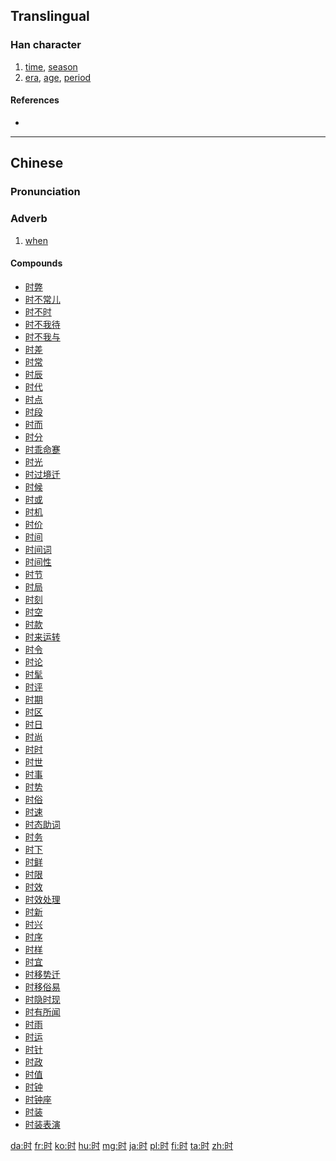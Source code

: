{{also|時}}
==Translingual==
{{stroke order|strokes=7}}
{{stroke order|type=animate}}

===Han character===
{{Han char|rn=72|rad=日|as=03|sn=7|four=|canj=日木戈 (ADI)|ids=⿰[[日]][[寸]]}}

# [[time]], [[season]]
# [[era]], [[age]], [[period]]

====References====
* {{Han ref|kx=0490.221|dkj=13772|dj=0851.220|hdz=21487.020|uh=65F6|ud=26102}}

----

==Chinese==
{{zh-hanzi-box|时|[[時]]}}

===Pronunciation===
{{zh-pron
|m=shí
|c=si4
|mn=sî
|mc=y
|oc=y
|ma=
|cat=n,adv
}}

===Adverb===
{{zh-adv|s}}

# [[when]]

====Compounds====
* [[时弊]]
* [[时不常儿]]
* [[时不时]]
* [[时不我待]]
* [[时不我与]]
* [[时差]]
* [[时常]]
* [[时辰]]
* [[时代]]
* [[时点]]
* [[时段]]
* [[时而]]
* [[时分]]
* [[时乖命蹇]]
* [[时光]]
* [[时过境迁]]
* [[时候]]
* [[时或]]
* [[时机]]
* [[时价]]
* [[时间]]
* [[时间词]]
* [[时间性]]
* [[时节]]
* [[时局]]
* [[时刻]]
* [[时空]]
* [[时款]]
* [[时来运转]]
* [[时令]]
* [[时论]]
* [[时髦]]
* [[时评]]
* [[时期]]
* [[时区]]
* [[时日]]
* [[时尚]]
* [[时时]]
* [[时世]]
* [[时事]]
* [[时势]]
* [[时俗]]
* [[时速]]
* [[时态助词]]
* [[时务]]
* [[时下]]
* [[时鲜]]
* [[时限]]
* [[时效]]
* [[时效处理]]
* [[时新]]
* [[时兴]]
* [[时序]]
* [[时样]]
* [[时宜]]
* [[时移势迁]]
* [[时移俗易]]
* [[时隐时现]]
* [[时有所闻]]
* [[时雨]]
* [[时运]]
* [[时针]]
* [[时政]]
* [[时值]]
* [[时钟]]
* [[时钟座]]
* [[时装]]
* [[时装表演]]

[[da:时]]
[[fr:时]]
[[ko:时]]
[[hu:时]]
[[mg:时]]
[[ja:时]]
[[pl:时]]
[[fi:时]]
[[ta:时]]
[[zh:时]]